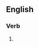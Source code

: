 ==English==

===Verb===
{{head|en|present participle}}

# {{present participle of|winterize|lang=en|nocat=1}}